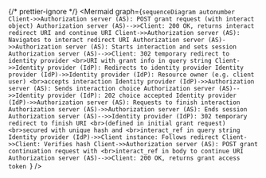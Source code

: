 
<MermaidWrapper client:load>

{/* prettier-ignore */}
<Mermaid
  graph={`sequenceDiagram autonumber
    Client->>Authorization server (AS): POST grant request (with interact object)
    Authorization server (AS)-->>Client: 200 OK, returns interact redirect URI and continue URI
    Client->>Authorization server (AS): Navigates to interact redirect URI
    Authorization server (AS)->>Authorization server (AS): Starts interaction and sets session
    Authorization server (AS)-->>Client: 302 temporary redirect to identity provider <br>URI with grant info in query string
    Client->>Identity provider (IdP): Redirects to identity provider
    Identity provider (IdP)->>Identity provider (IdP): Resource owner (e.g. client user) <br>accepts interaction
    Identity provider (IdP)->>Authorization server (AS): Sends interaction choice
    Authorization server (AS)-->>Identity provider (IdP): 202 choice accepted
    Identity provider (IdP)->>Authorization server (AS): Requests to finish interaction
    Authorization server (AS)->>Authorization server (AS): Ends session
    Authorization server (AS)-->>Identity provider (IdP): 302 temporary redirect to finish URI <br>(defined in initial grant request) <br>secured with unique hash and <br>interact_ref in query string
    Identity provider (IdP)->>Client instance: Follows redirect
    Client->>Client: Verifies hash
    Client->>Authorization server (AS): POST grant continuation request with <br>interact_ref in body to continue URI
    Authorization server (AS)-->>Client: 200 OK, returns grant access token
`}
/>

</MermaidWrapper>
